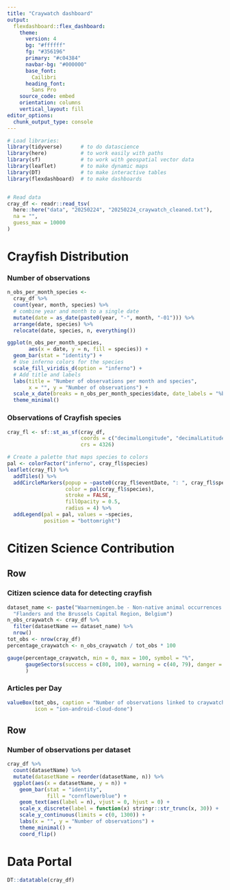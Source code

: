 ```yaml
---
title: "Craywatch dashboard"
output: 
  flexdashboard::flex_dashboard:
    theme:
      version: 4
      bg: "#ffffff"
      fg: "#356196" 
      primary: "#c04384"
      navbar-bg: "#000000"
      base_font: 
        Cailibri
      heading_font:
        Sans Pro
    source_code: embed
    orientation: columns
    vertical_layout: fill
editor_options: 
  chunk_output_type: console
---
```


```r
# Load libraries:
library(tidyverse)      # to do datascience
library(here)           # to work easily with paths
library(sf)             # to work with geospatial vector data
library(leaflet)        # to make dynamic maps
library(DT)             # to make interactive tables
library(flexdashboard)  # to make dashboards


# Read data
cray_df <- readr::read_tsv(
  here::here("data", "20250224", "20250224_craywatch_cleaned.txt"),
  na = "",
  guess_max = 10000
)
```

Crayfish Distribution
=====================================  

### Number of observations

```r
n_obs_per_month_species <-
  cray_df %>%
  count(year, month, species) %>%
  # combine year and month to a single date
  mutate(date = as_date(paste0(year, "-", month, "-01"))) %>%
  arrange(date, species) %>%
  relocate(date, species, n, everything())

ggplot(n_obs_per_month_species,
       aes(x = date, y = n, fill = species)) +
  geom_bar(stat = "identity") +
  # Use inferno colors for the species
  scale_fill_viridis_d(option = "inferno") +
  # Add title and labels
  labs(title = "Number of observations per month and species",
       x = "", y = "Number of observations") +
  scale_x_date(breaks = n_obs_per_month_species$date, date_labels = "%b") +
  theme_minimal()
```

### Observations of Crayfish species

```r
cray_fl <- sf::st_as_sf(cray_df,
                        coords = c("decimalLongitude", "decimalLatitude"),
                        crs = 4326)

# Create a palette that maps species to colors
pal <- colorFactor("inferno", cray_fl$species)
leaflet(cray_fl) %>%
  addTiles() %>%
  addCircleMarkers(popup = ~paste0(cray_fl$eventDate, ": ", cray_fl$species),
                   color = pal(cray_fl$species),
                   stroke = FALSE,
                   fillOpacity = 0.5,
                   radius = 4) %>%
  addLegend(pal = pal, values = ~species,
            position = "bottomright")
```

Citizen Science Contribution {data-orientation=rows}
=====================================  

Row
-------------------------------------

### Citizen science data for detecting crayfish

```r
dataset_name <- paste("Waarnemingen.be - Non-native animal occurrences in",
  "Flanders and the Brussels Capital Region, Belgium")
n_obs_craywatch <- cray_df %>%
  filter(datasetName == dataset_name) %>%
  nrow()
tot_obs <- nrow(cray_df)
percentage_craywatch <- n_obs_craywatch / tot_obs * 100

gauge(percentage_craywatch, min = 0, max = 100, symbol = "%",
      gaugeSectors(success = c(80, 100), warning = c(40, 79), danger = c(0, 39))
      )
```

### Articles per Day

```r
valueBox(tot_obs, caption = "Number of observations linked to craywatch",
         icon = "ion-android-cloud-done")
```

Row
-------------------------------------

### Number of observations per dataset

```r
cray_df %>%
  count(datasetName) %>%
  mutate(datasetName = reorder(datasetName, n)) %>%
  ggplot(aes(x = datasetName, y = n)) +
    geom_bar(stat = "identity",
             fill = "cornflowerblue") +
    geom_text(aes(label = n), vjust = 0, hjust = 0) +
    scale_x_discrete(label = function(x) stringr::str_trunc(x, 30)) +
    scale_y_continuous(limits = c(0, 1300)) +
    labs(x = "", y = "Number of observations") +
    theme_minimal() +
    coord_flip()
```

Data Portal
=====================================

```r
DT::datatable(cray_df)
```
